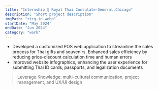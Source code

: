 ```yaml
---
title: "Internship @ Royal Thai Consulate-General,Chicago"
description: "Short project description"
imgPath: "rtcg-in.webp"
startDate: "May 2024"
endDate: "Jun 2024"
category: "work"
---
```


- Developed a customized POS web application to streamline the sales process for Thai gifts and souvenirs. Enhanced sales efficiency by reducing price-discount calculation time and human errors
- Improved website infographics, enhancing the user experience for submitting Thai ID cards, passports, and legalization documents
> Leverage Knowledge: multi-cultural communication, project management, and UX/UI design


